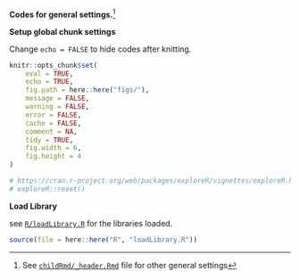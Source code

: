 
**Codes for general settings.**^[See [`childRmd/_header.Rmd`](https://github.com/sbalci/histopathology-template/blob/master/childRmd/_header.Rmd) file for other general settings]


**Setup global chunk settings**

Change `echo = FALSE` to hide codes after knitting.

```r
knitr::opts_chunk$set(
    eval = TRUE,
    echo = TRUE,
    fig.path = here::here("figs/"),
    message = FALSE,
    warning = FALSE,
    error = FALSE,
    cache = FALSE,
    comment = NA,
    tidy = TRUE,
    fig.width = 6,
    fig.height = 4
)
```



```r
# https://cran.r-project.org/web/packages/exploreR/vignettes/exploreR.html
# exploreR::reset()
```



**Load Library**

see [`R/loadLibrary.R`](https://github.com/sbalci/histopathology-template/blob/master/R/loadLibrary.R) for the libraries loaded.

```r
source(file = here::here("R", "loadLibrary.R"))
```


